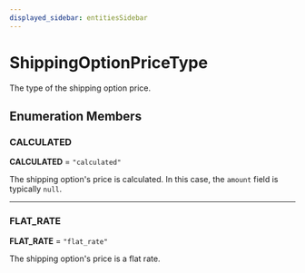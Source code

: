 ```yaml
---
displayed_sidebar: entitiesSidebar
---
```



# ShippingOptionPriceType

The type of the shipping option price.

## Enumeration Members

### CALCULATED

 **CALCULATED** = ``"calculated"``

The shipping option's price is calculated. In this case, the `amount` field is typically `null`.

___

### FLAT\_RATE

 **FLAT\_RATE** = ``"flat_rate"``

The shipping option's price is a flat rate.
